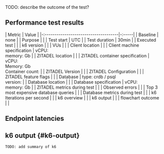 <!--
query data from output.csv:

Note: you might need to adjust the WHERE clause to only filter the required trends and the current placeholders
Warning: it's currently only possible to show data of one endpoint

```
copy (SELECT
      metric_name
      , to_timestamp(timestamp::DOUBLE) as timestamp
      , approx_quantile(metric_value, 0.50) AS p50
      , approx_quantile(metric_value, 0.95) AS p95
      , approx_quantile(metric_value, 0.99) AS p99
  FROM 
      read_csv('result.csv', auto_detect=false, null_padding=true, delim=',', quote='"', escape='"', new_line='\n', skip=0, comment='', header=true, columns={'metric_name': 'VARCHAR', 'timestamp': 'BIGINT', 'metric_value': 'DOUBLE', 'check': 'VARCHAR', 'error': 'VARCHAR', 'error_code': 'VARCHAR', 'expected_response': 'BOOLEAN', 'group': 'VARCHAR', 'method': 'VARCHAR', 'name': 'VARCHAR', 'proto': 'VARCHAR', 'scenario': 'VARCHAR', 'service': 'VARCHAR', 'status': 'BIGINT', 'subproto': 'VARCHAR', 'tls_version': 'VARCHAR', 'url': 'VARCHAR', 'extra_tags': 'VARCHAR', 'metadata': 'VARCHAR'})
  WHERE
      metric_name <> 'http_req_duration'
      AND metric_name <> 'iteration_duration'
      AND metric_name LIKE '%_duration'
  GROUP BY
      metric_name
      , timestamp
  ORDER BY
      metric_name
      , timestamp
  ) to 'output.json' (ARRAY);
```

-->

TODO: describe the outcome of the test?

## Performance test results

| Metric                                | Value |
|-:-------------------------------------|-:-----|
| Baseline                              | none  |
| Purpose                               |       |
| Test start                            | UTC |
| Test duration                         | 30min |
| Executed test                         |       |
| k6 version                            |       |
| VUs                                   |       |
| Client location                       |       |
| Client machine specification          | vCPU: <br/> memory: Gb |
| ZITADEL location                      |       |
| ZITADEL container specification       | vCPU: <br/> Memory: Gb <br/>Container count: |
| ZITADEL Version                       |       |
| ZITADEL Configuration                 |       |
| ZITADEL feature flags                 |       |
| Database                              | type: crdb / psql<br />version: |
| Database location                     |       |
| Database specification                | vCPU: <br/> memory: Gb |
| ZITADEL metrics during test           |       |
| Observed errors                       |       |
| Top 3 most expensive database queries |       |
| Database metrics during test          |       |
| k6 Iterations per second              |       |
| k6 overview                           |       |
| k6 output                             |       |
| flowchart outcome                     |       |


## Endpoint latencies



<BenchmarkChart testResults={OutputSource} />

## k6 output {#k6-output}

```bash
TODO: add summary of k6
```

